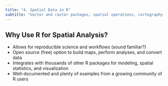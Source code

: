 ```yaml
---
title: "4. Spatial Data in R"
subtitle: "Vector and raster packages, spatial operations, cartography."
---
```


## Why Use R for Spatial Analysis?

- Allows for reproducible science and workflows (sound familiar?)
- Open source (free) option to build maps, perform analyses, and convert data
- Integrates with thousands of other R packages for modeling, spatial statistics, and visualization
- Well-documented and plenty of examples from a growing community of R users
